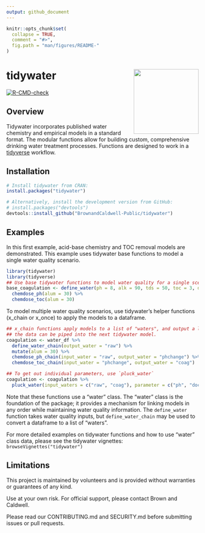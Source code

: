 ```yaml
---
output: github_document
---
```


<!-- README.md is generated from README.Rmd. Please edit that file -->

```r
knitr::opts_chunk$set(
  collapse = TRUE,
  comment = "#>",
  fig.path = "man/figures/README-"
)
```

# tidywater <img src="man/figures/tidywaterlogo.png" align="right" height = "170" />

<!-- badges: start -->
[![R-CMD-check](https://github.com/BrownandCaldwell-Public/tidywater/actions/workflows/R-CMD-check.yaml/badge.svg)](https://github.com/BrownandCaldwell-Public/tidywater/actions/workflows/R-CMD-check.yaml)
<!-- badges: end -->

## Overview 

Tidywater incorporates published water chemistry and empirical models in a standard format.
The modular functions allow for building custom, comprehensive drinking water treatment processes. 
Functions are designed to work in a [tidyverse](https://www.tidyverse.org/) workflow. 

## Installation


``` r
# Install tidywater from CRAN:
install.packages("tidywater")

# Alternatively, install the development version from GitHub:
# install.packages("devtools")
devtools::install_github("BrownandCaldwell-Public/tidywater")
```

## Examples

In this first example, acid-base chemistry and TOC removal models are demonstrated. This example 
uses tidywater base functions to model a single water quality scenario.

```r
library(tidywater)
library(tidyverse)
## Use base tidywater functions to model water quality for a single scenario.
base_coagulation <- define_water(ph = 8, alk = 90, tds = 50, toc = 3, doc = 2.8, uv254 = 0.08) %>%
  chemdose_ph(alum = 30) %>%
  chemdose_toc(alum = 30)
```

To model multiple water quality scenarios, use tidywater's helper functions (x_chain or x_once) to 
apply the models to a dataframe.

```r
## x_chain functions apply models to a list of "waters", and output a list of "waters" so that
## the data can be piped into the next tidywater model.
coagulation <- water_df %>%
  define_water_chain(output_water = "raw") %>%
  mutate(alum = 30) %>%
  chemdose_ph_chain(input_water = "raw", output_water = "phchange") %>%
  chemdose_toc_chain(input_water = "phchange", output_water = "coag")

## To get out individual parameters, use `pluck_water`
coagulation <- coagulation %>%
  pluck_water(input_waters = c("raw", "coag"), parameter = c("ph", "doc"))

```

Note that these functions use a "water" class. The "water" class is the foundation of the package; 
it provides a mechanism for linking models in any order while maintaining water quality information.
The `define_water` function takes water quality inputs, but `define_water_chain` may be used to convert
a dataframe to a list of "waters".

For more detailed examples on tidywater functions and how to use "water" class data, please see 
the tidywater vignettes: `browseVignettes("tidywater")`

## Limitations
This project is maintained by volunteers and is provided without warranties or guarantees of any kind.  

Use at your own risk. For official support, please contact Brown and Caldwell. 

Please read our CONTRIBUTING.md and SECURITY.md before submitting issues or pull requests. 
